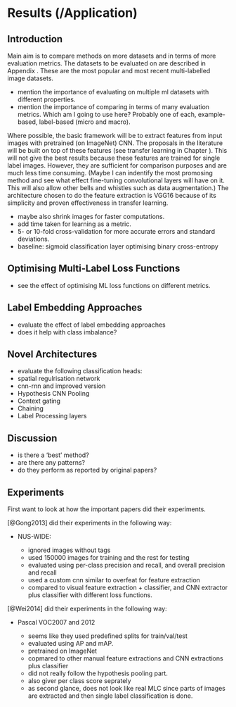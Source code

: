 # Results (/Application)
\label{chp:results}

## Introduction

Main aim is to compare methods on more datasets and in terms of more evaluation metrics. The datasets to be evaluated on are described in Appendix \ref{app:data}. These are the most popular and most recent multi-labelled image datasets.

+ mention the importance of evaluating on multiple ml datasets with different properties.
+ mention the importance of comparing in terms of many evaluation metrics. Which am I going to use here? Probably one of each, example-based, label-based (micro and macro).

Where possible, the basic framework will be to extract features from input images with pretrained (on ImageNet) CNN. The proposals in the literature will be built on top of these features (see transfer learning in Chapter \ref{chp:dnn}). This will not give the best results because these features are trained for single label images. However, they are sufficient for comparison purposes and are much less time consuming. (Maybe I can indentify the most promosing method and see what effect fine-tuning convolutional layers will have on it. This will also allow other bells and whistles such as data augmentation.) The architecture chosen to do the feature extraction is VGG16 because of its simplicity and proven effectiveness in transfer learning. 

+ maybe also shrink images for faster computations.
+ add time taken for learning as a metric.
+ 5- or 10-fold cross-validation for more accurate errors and standard deviations.
+ baseline: sigmoid classification layer optimising binary cross-entropy

## Optimising Multi-Label Loss Functions

+ see the effect of optimising ML loss functions on different metrics.

## Label Embedding Approaches

+ evaluate the effect of label embedding approaches
+ does it help with class imbalance?

## Novel Architectures

+ evaluate the following classification heads:
+ spatial regulrisation network
+ cnn-rnn and improved version
+ Hypothesis CNN Pooling
+ Context gating
+ Chaining
+ Label Processing layers

## Discussion

+ is there a 'best' method?
+ are there any patterns?
+ do they perform as reported by original papers?

## Experiments

First want to look at how the important papers did their experiments.

[@Gong2013] did their experiments in the following way:

+ NUS-WIDE:

    + ignored images without tags
    + used 150000 images for training and the rest for testing
    + evaluated using per-class precision and recall, and overall precision and recall
    + used a custom cnn similar to overfeat for feature extraction
    + compared to visual feature extraction + classifier, and CNN extractor plus classifier with different loss functions.

[@Wei2014] did their experiments in the following way:

+ Pascal VOC2007 and 2012

    + seems like they used predefined splits for train/val/test
    + evaluated using AP and mAP.
    + pretrained on ImageNet
    + copmared to other manual feature extractions and CNN extractions plus classifier
    + did not really follow the hypothesis pooling part.
    + also giver per class score seprately
    + as second glance, does not look like real MLC since parts of images are extracted and then single label classification is done.
